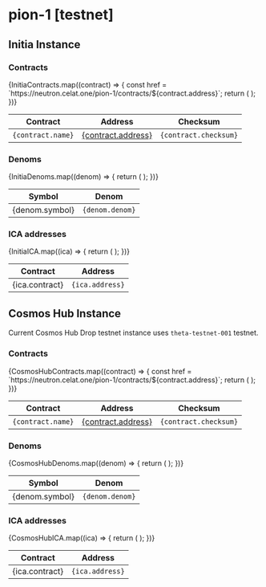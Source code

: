 

# pion-1 [testnet]

## Initia Instance

### Contracts

<table>
  <thead>
    <tr>
      <th>Contract</th>
      <th>Address</th>
      <th>Checksum</th>
    </tr>
  </thead>
  <tbody>
    {InitiaContracts.map((contract) => {
      const href = `https://neutron.celat.one/pion-1/contracts/${contract.address}`;
      return (
        <tr>
          <td>
            <code>{contract.name}</code>
          </td>
          <td>
            <a href={href}>{contract.address}</a>
          </td>
          <td>
            <code>{contract.checksum}</code>
          </td>
        </tr>
      );
    })}
  </tbody>
</table>

### Denoms

<table>
  <thead>
    <tr>
      <th>Symbol</th>
      <th>Denom</th>
    </tr>
  </thead>
  <tbody>
    {InitiaDenoms.map((denom) => {
      return (
        <tr>
          <td>{denom.symbol}</td>
          <td>
            <code>{denom.denom}</code>
          </td>
        </tr>
      );
    })}
  </tbody>
</table>

### ICA addresses

<table>
  <thead>
    <tr>
      <th>Contract</th>
      <th>Address</th>
    </tr>
  </thead>
  <tbody>
    {InitiaICA.map((ica) => {
      return (
        <tr>
          <td>{ica.contract}</td>
          <td>
            <code>{ica.address}</code>
          </td>
        </tr>
      );
    })}
  </tbody>
</table>

## Cosmos Hub Instance

Current Cosmos Hub Drop testnet instance uses `theta-testnet-001` testnet.

### Contracts

<table>
  <thead>
    <tr>
      <th>Contract</th>
      <th>Address</th>
      <th>Checksum</th>
    </tr>
  </thead>
  <tbody>
    {CosmosHubContracts.map((contract) => {
      const href = `https://neutron.celat.one/pion-1/contracts/${contract.address}`;
      return (
        <tr>
          <td>
            <code>{contract.name}</code>
          </td>
          <td>
            <a href={href}>{contract.address}</a>
          </td>
          <td>
            <code>{contract.checksum}</code>
          </td>
        </tr>
      );
    })}
  </tbody>
</table>

### Denoms

<table>
  <thead>
    <tr>
      <th>Symbol</th>
      <th>Denom</th>
    </tr>
  </thead>
  <tbody>
    {CosmosHubDenoms.map((denom) => {
      return (
        <tr>
          <td>{denom.symbol}</td>
          <td>
            <code>{denom.denom}</code>
          </td>
        </tr>
      );
    })}
  </tbody>
</table>

### ICA addresses

<table>
  <thead>
    <tr>
      <th>Contract</th>
      <th>Address</th>
    </tr>
  </thead>
  <tbody>
    {CosmosHubICA.map((ica) => {
      return (
        <tr>
          <td>{ica.contract}</td>
          <td>
            <code>{ica.address}</code>
          </td>
        </tr>
      );
    })}
  </tbody>
</table>
